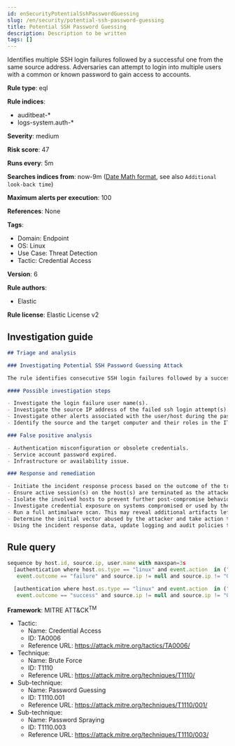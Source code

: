 ```yaml
---
id: enSecurityPotentialSshPasswordGuessing
slug: /en/security/potential-ssh-password-guessing
title: Potential SSH Password Guessing
description: Description to be written
tags: []
---
```


<div id="potential-ssh-password-guessing"></div>

Identifies multiple SSH login failures followed by a successful one from the same source address. Adversaries can attempt to login into multiple users with a common or known password to gain access to accounts.

**Rule type**: eql

**Rule indices**: 

* auditbeat-*
* logs-system.auth-*

**Severity**: medium

**Risk score**: 47

**Runs every**: 5m

**Searches indices from**: now-9m ([Date Math format](((ref))/common-options.html#date-math), see also <DocLink id="enSecurityRulesUiCreate" section="set-the-rules-schedule">`Additional look-back time`</DocLink>)

**Maximum alerts per execution**: 100

**References**: None

**Tags**: 

* Domain: Endpoint
* OS: Linux
* Use Case: Threat Detection
* Tactic: Credential Access

**Version**: 6

**Rule authors**: 

* Elastic

**Rule license**: Elastic License v2

## Investigation guide

```markdown
## Triage and analysis

### Investigating Potential SSH Password Guessing Attack

The rule identifies consecutive SSH login failures followed by a successful login from the same source IP address to the same target host indicating a successful attempt of brute force password guessing.

#### Possible investigation steps

- Investigate the login failure user name(s).
- Investigate the source IP address of the failed ssh login attempt(s).
- Investigate other alerts associated with the user/host during the past 48 hours.
- Identify the source and the target computer and their roles in the IT environment.

### False positive analysis

- Authentication misconfiguration or obsolete credentials.
- Service account password expired.
- Infrastructure or availability issue.

### Response and remediation

- Initiate the incident response process based on the outcome of the triage.
- Ensure active session(s) on the host(s) are terminated as the attacker could have gained initial access to the system(s).
- Isolate the involved hosts to prevent further post-compromise behavior.
- Investigate credential exposure on systems compromised or used by the attacker to ensure all compromised accounts are identified. Reset passwords for these accounts and other potentially compromised credentials, such as email, business systems, and web services.
- Run a full antimalware scan. This may reveal additional artifacts left in the system, persistence mechanisms, and malware components.
- Determine the initial vector abused by the attacker and take action to prevent reinfection through the same vector.
- Using the incident response data, update logging and audit policies to improve the mean time to detect (MTTD) and the mean time to respond (MTTR).

```

## Rule query

```js
sequence by host.id, source.ip, user.name with maxspan=3s
  [authentication where host.os.type == "linux" and event.action  in ("ssh_login", "user_login") and
   event.outcome == "failure" and source.ip != null and source.ip != "0.0.0.0" and source.ip != "::" ] with runs=10

  [authentication where host.os.type == "linux" and event.action  in ("ssh_login", "user_login") and
   event.outcome == "success" and source.ip != null and source.ip != "0.0.0.0" and source.ip != "::" ]

```

**Framework**: MITRE ATT&CK<sup>TM</sup>

* Tactic:
    * Name: Credential Access
    * ID: TA0006
    * Reference URL: https://attack.mitre.org/tactics/TA0006/
* Technique:
    * Name: Brute Force
    * ID: T1110
    * Reference URL: https://attack.mitre.org/techniques/T1110/
* Sub-technique:
    * Name: Password Guessing
    * ID: T1110.001
    * Reference URL: https://attack.mitre.org/techniques/T1110/001/
* Sub-technique:
    * Name: Password Spraying
    * ID: T1110.003
    * Reference URL: https://attack.mitre.org/techniques/T1110/003/

